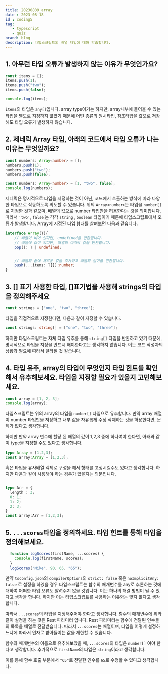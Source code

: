 ```yaml
---
title: 20230809_array
date : 2023-08-18
id : coding5
tag: 
   - typescript 
   - quiz
brand: blog
description: 타입스크립트의 배열 타입에 대해 학습합니다.
---
```


## 1. 아무런 타입 오류가 발생하지 않는 이유가 무엇인가요?
```ts
const items = [];
items.push(1);
items.push("two");
items.push(false);

console.log(items);
```
`items`의 타입은 `any[]`입니다. array type이기는 하지만, array내부에 들어올 수 있는 타입을 별도로 지정하지 않았기 때문에 어떤 종류의 원시타입, 참조타입을 값으로 저장해도 타입 오류가 발생하지 않습니다. 

## 2. 제네릭 Array 타입, 아래의 코드에서 타입 오류가 나는 이유는 무엇일까요?
```ts
const numbers: Array<number> = [];
numbers.push(1);
numbers.push("two");
numbers.push(false);
```

```ts
const numbers: Array<number> = [1, "two", false];
console.log(numbers);
```

제네릭은 명시적으로 타입을 지정하는 것이 아닌, 코드에서 호출하는 방식에 따라 다양한 타입으로 작동하도록 의도할 수 있습니다. 위의 `Array<number>`는 타입을 `number[]` 로 지정한 것과 같으며, 배열의 값으로 number 타입만을 허용한다는 것을 의미합니다. 따라서 `'two'`, `false` 는 각각 `string` , `boolean` 타입이기 때문에 타입스크립트에서 오류가 발생합니다. 
Array에 지정된 타입 형태를 살펴보면 다음과 같습니다.

```ts
interface Array(T){
    // 배열이 비어 있다면, undefined를 반환합니다.
    // 배열에 값이 있다면, 배열의 마지막 값을 반환합니다.
    pop(): T | undefined;


    // 배열의 끝에 새로운 값을 추가하고 배열의 길이를 반환합니다.
    push(...items: T[]):number;
}
```

## 3. [] 표기 사용한 타입, []표기법을 사용해 strings의 타입을 정의해주세요
```ts
const strings = ["one", "two", "three"];
```

타입을 직접적으로 지정한다면, 다음과 같이 지정할 수 있습니다.

```ts
const strings: string[] = ["one", "two", "three"];
```
하지만 타입스크립트는 자체 타입 유추를 통해 `string[]` 타입을 반환하고 있기 때문에, 명시적으로 타입을 지정을 반드시 해야한다고는 생각하지 않습니다. 이는 코드 작성자의 상황과 필요에 따라서 달라질 것 같습니다.

## 4. 타입 유추, array의 타입이 무엇인지 타입 힌트를 확인해서 유추해보세요. 타입을 지정할 필요가 있을지 고민해보세요.
```ts
const array = [1, 2, 3];
console.log(array);
```
타입스크립트는 위의 array의 타입을 `number[]` 타입으로 유추합니다. 만약 array 배열이 number 타입만을 저장하고 내부 값을 자유롭게 수정 삭제하는 것을 허용한다면, 문제가 없다고 생각합니다. 

하지만 만약 array 변수에 할당 된 배열의 값이 1,2,3 중에 하나여야 한다면, 아래와 같이 type을 지정할 수도 있다고 생각합니다. 

```ts
type Array = [1,2,3];
const array:Array = [1,2,3];
```

혹은 타입을 유사배열 객체로 구성을 해서 형태를 고정시킬수도 있다고 생각합니다. 하지만 다음과 같이 사용해야 하는 경우가 있을지는 의문입니다. 
```ts

type Arr = {
  length : 3;
  0: 1;
  1: 2;
  2: 3;
}
const array:Arr = [1,2,3];
```

## 5. `...scores`타입을 정의하세요. 타입 힌트를 통해 타입을 정의해보세요.
```ts
  function logScores(firstName, ...scores) {
    console.log(firstName, scores);
  }
  logScores("Mike", 90, 65, "65");
```

만약 `tsconfig.json`의 `compilerOptions`의 `strict: false` 혹은 `noImplicitAny: false` 로 설정을 하였을 경우 타입스크립트는 함수의 매개변수를 any로 추론하는 것에 대하여 어떠한 타입 오류도 알려주지 않을 것입니다. 이는 하나의 해결 방법이 될 수 있다고 생각을 합니다. 하지만 이는 타입스크립트를 사용하는 이유와는 맞지 않다고 생각합니다. 

따라서 `...scores`의 타입을 지정해주어야 한다고 생각합니다. 함수의 매개변수에 위와 같이 설정을 하는 것은 Rest 파라미터 입니다. Rest 파라미터는 함수에 전달된 인수들의 목록을 배열로 전달받습니다. 따라서 `...scores`는 배열이며, 타입을 어떻게 설정하느냐에 따라서 인자로 받아들이는 값을 제한할 수 있습니다. 

함수와 매개변수의 이름으로 유추해보았을 때, `...scores`의 타입은 `number[]` 여야 한다고 생각합니다. 추가적으로 `firstName`의 타입은 `string`이라고 생각합니다. 

이를 통해 함수 호출 부분에서 `"65"`로 전달한 인수를 `65`로 수정할 수 있다고 생각합니다.